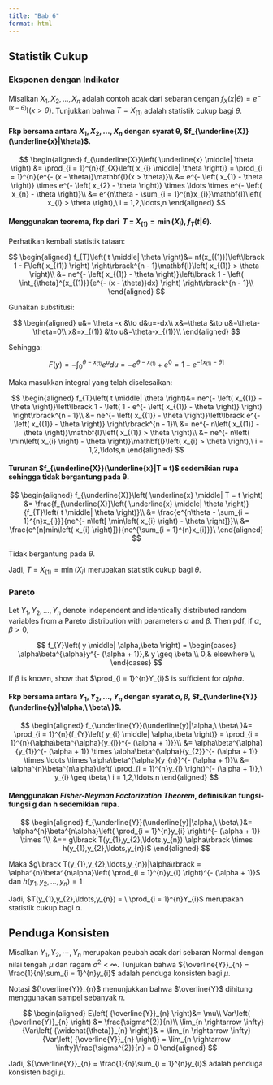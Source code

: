 ```yaml
---
title: "Bab 6"
format: html
---
```


## Statistik Cukup

### Eksponen dengan Indikator

Misalkan $X_{1},X_{2},\ldots,X_{n}$ adalah contoh acak dari sebaran dengan $f_{X}\left( x \middle| \theta \right) = e^{- (x - \theta)}\mathbf{I}(x > \theta)$. Tunjukkan bahwa $T = X_(1)$ adalah statistik cukup bagi $\theta$.

#### Fkp bersama antara $X_{1},X_{2},\ldots,X_{n}$ dengan syarat θ, $f_{\underline{X}}(\underline{x}|\theta)$.

$$
\begin{aligned}
f_{\underline{X}}\left( \underline{x} \middle| \theta \right) &= \prod_{i = 1}^{n}{f_{X}\left( x_{i} \middle| \theta \right)} = \prod_{i = 1}^{n}{e^{- (x - \theta)}\mathbf{I}(x > \theta)}\\ 
&= e^{- \left( x_{1} - \theta \right)} \times e^{- \left( x_{2} - \theta \right)} \times \ldots \times e^{- \left( x_{n} - \theta \right)}\\
&= e^{n\theta - \sum_{i = 1}^{n}x_{i}}\mathbf{I}\left( x_{i} > \theta \right),\ i = 1,2,\ldots,n
\end{aligned}
$$

#### Menggunakan teorema, fkp dari $\ T\  = \ X_{(1)} = \min\left( X_{i} \right)$, $f_{T}\left( t \middle| \theta \right)$.

Perhatikan kembali statistik tataan:

$$
\begin{aligned}
f_{T}\left( t \middle| \theta \right)&= nf(x_{(1)})\left\lbrack 1 - F\left( x_{(1)} \right) \right\rbrack^{n - 1}\mathbf{I}\left( x_{(1)} > \theta \right)\\ 
&= ne^{- \left( x_{(1)} - \theta \right)}\left\lbrack 1 - \left( \int_{\theta}^{x_{(1)}}{e^{- (x - \theta)}dx} \right) \right\rbrack^{n - 1}\\
\end{aligned}
$$

Gunakan substitusi:

$$
\begin{aligned}
u&= \theta -x  &\to  d&u=-dx\\ 
x&=\theta &\to u&=\theta-\theta=0\\ 
x&=x_{(1)} &\to u&=\theta-x_{(1)}\\ 
\end{aligned}
$$

Sehingga:

$$
F(y)=-\int_0^{\theta-x_{(1)}}e^u du=-e^{\theta-x_{(1)}}+e^0=1-e^{-\left[x_{(1)}-\theta\right]}
$$

Maka masukkan integral yang telah diselesaikan:

$$
\begin{aligned}
f_{T}\left( t \middle| \theta \right)&= ne^{- \left( x_{(1)} - \theta \right)}\left\lbrack 1 - \left( 1 - e^{- \left( x_{(1)} - \theta \right)} \right) \right\rbrack^{n - 1}\\
&= ne^{- \left( x_{(1)} - \theta \right)}\left\lbrack e^{- \left( x_{(1)} - \theta \right)} \right\rbrack^{n - 1}\\
&= ne^{- n\left( x_{(1)} - \theta \right)}\mathbf{I}\left( x_{(1)} > \theta \right)\\ 
&= ne^{- n\left( \min\left( x_{i} \right) - \theta \right)}\mathbf{I}\left( x_{i} > \theta \right),\ i = 1,2,\ldots,n
\end{aligned}
$$

#### Turunan $f_{\underline{X}}(\underline{x}|T = t)$ sedemikian rupa sehingga tidak bergantung pada θ.

$$
\begin{aligned}
f_{\underline{X}}\left( \underline{x} \middle| T = t \right) &= \frac{f_{\underline{X}}\left( \underline{x} \middle| \theta \right)}{f_{T}\left( t \middle| \theta \right)}\\ 
&= \frac{e^{n\theta - \sum_{i = 1}^{n}x_{i}}}{ne^{- n\left[ \min\left( x_{i} \right) - \theta \right]}}\\ 
&= \frac{e^{n[min\left( x_{i} \right)]}}{ne^{\sum_{i = 1}^{n}x_{i}}}\
\end{aligned}
$$

Tidak bergantung pada $\theta$.

Jadi, $T\  = \ X_{(1)} = \min\left( X_{i} \right)$ merupakan statistik
cukup bagi $\theta$.

### Pareto

Let $Y_{1},Y_{2},\ldots,Y_{n}$ denote independent and identically
distributed random variables from a Pareto distribution with parameters
$\alpha$ and $\beta$. Then pdf, if $\alpha, \beta > 0$,

$$
f_{Y}\left( y \middle| \alpha,\beta \right) =  \begin{cases}
\alpha\beta^{\alpha}y^{- (\alpha + 1)},& y \geq \beta \\
0,& elsewhere \\
\end{cases}  
$$

If $\beta$ is known, show that $\prod_{i = 1}^{n}Y_{i}$ is sufficient for $alpha$.


#### Fkp bersama antara $Y_{1},Y_{2},\ldots,Y_{n}$ dengan syarat $\alpha, \beta$,   $f_{\underline{Y}}(\underline{y}|\alpha,\ \beta\ )$.

$$
\begin{aligned}
f_{\underline{Y}}(\underline{y}|\alpha,\ \beta\ )&= \prod_{i = 1}^{n}{f_{Y}\left( y_{i} \middle| \alpha,\beta \right)} = \prod_{i = 1}^{n}{\alpha\beta^{\alpha}{y_{i}}^{- (\alpha + 1)}}\\ 
&= \alpha\beta^{\alpha}{y_{1}}^{- (\alpha + 1)} \times \alpha\beta^{\alpha}{y_{2}}^{- (\alpha + 1)} \times \ldots \times \alpha\beta^{\alpha}{y_{n}}^{- (\alpha + 1)}\\ 
&= \alpha^{n}\beta^{n\alpha}\left( \prod_{i = 1}^{n}y_{i} \right)^{- (\alpha + 1)},\ y_{i} \geq \beta,\ i = 1,2,\ldots,n
\end{aligned}
$$


####  Menggunakan *Fisher-Neyman Factorization Theorem*, definisikan fungsi-fungsi g dan h sedemikian rupa.

$$
\begin{aligned}
f_{\underline{Y}}(\underline{y}|\alpha,\ \beta\ )&= \alpha^{n}\beta^{n\alpha}\left( \prod_{i = 1}^{n}y_{i} \right)^{- (\alpha + 1)} \times 1\\ 
&== g\lbrack T(y_{1},y_{2},\ldots,y_{n})|\alpha\rbrack \times h(y_{1},y_{2},\ldots,y_{n})$
\end{aligned}
$$

Maka $g\lbrack T(y_{1},y_{2},\ldots,y_{n})|\alpha\rbrack = \alpha^{n}\beta^{n\alpha}\left( \prod_{i = 1}^{n}y_{i} \right)^{- (\alpha + 1)}$ dan $h(y_{1},y_{2},\ldots,y_{n}) = 1$

Jadi, $T(y_{1},y_{2},\ldots,y_{n}) = \ \prod_{i = 1}^{n}Y_{i}$ merupakan
statistik cukup bagi $\alpha$.

## Penduga Konsisten

Misalkan $Y_{1},Y_{2},\cdots,Y_{n}$ merupakan peubah acak dari sebaran
Normal dengan nilai tengah $\mu$ dan ragam $\sigma^{2} < \infty$.
Tunjukan bahwa ${\overline{Y}}_{n} = \frac{1}{n}\sum_{i = 1}^{n}y_{i}$
adalah penduga konsisten bagi $\mu$.

Notasi ${\overline{Y}}_{n}$ menunjukkan bahwa $\overline{Y}$ dihitung
menggunakan sampel sebanyak $n$.

$$
\begin{aligned}
E\left( {\overline{Y}}_{n} \right)&= \mu\\ 
Var\left( {\overline{Y}}_{n} \right) &= \frac{\sigma^{2}}{n}\\ 
\lim_{n \rightarrow \infty}{Var\left( {\widehat{\theta}}_{n} \right)}& = \lim_{n \rightarrow \infty}{Var\left( {\overline{Y}}_{n} \right)} = \lim_{n \rightarrow \infty}\frac{\sigma^{2}}{n} = 0
\end{aligned}
$$

Jadi, ${\overline{Y}}_{n} = \frac{1}{n}\sum_{i = 1}^{n}y_{i}$ adalah
penduga konsisten bagi $\mu$.